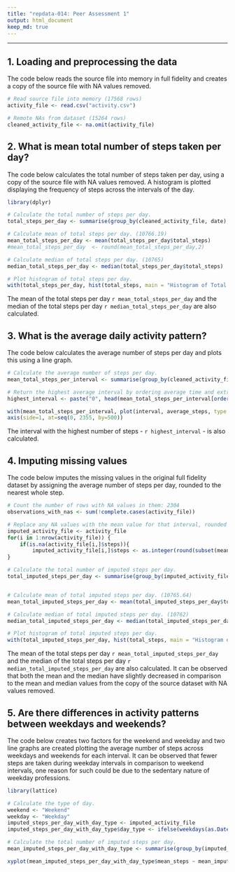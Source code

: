 ```yaml
---
title: "repdata-014: Peer Assessment 1"
output: html_document
keep_md: true
---
```

***
## 1. Loading and preprocessing the data
The code below reads the source file into memory in full fidelity and creates a copy of the source file with NA values removed.
```r
# Read source file into memory (17568 rows)
activity_file <- read.csv("activity.csv")

# Remote NAs from dataset (15264 rows)
cleaned_activity_file <- na.omit(activity_file)
```

## 2. What is mean total number of steps taken per day?
The code below calculates the total number of steps taken per day, using a copy of the source file with NA values removed.  A histogram is plotted displaying the frequency of steps across the intervals of the day.  



```r
library(dplyr)
```
```r
# Calculate the total number of steps per day.
total_steps_per_day <- summarise(group_by(cleaned_activity_file, date), total_steps = sum(steps))

# Calculate mean of total steps per day. (10766.19)
mean_total_steps_per_day <- mean(total_steps_per_day$total_steps)
#mean_total_steps_per_day  <- round(mean_total_steps_per_day,2)

# Calculate median of total steps per day. (10765)
median_total_steps_per_day <- median(total_steps_per_day$total_steps)

# Plot histogram of total steps per day.
with(total_steps_per_day, hist(total_steps, main = "Histogram of Total Steps per Day", xlab = "Total Steps per Day", col = "light green"))
```

The mean of the total steps per day `r mean_total_steps_per_day` and the median of the total steps per day `r median_total_steps_per_day` are also calculated.

## 3. What is the average daily activity pattern?
The code below calculates the average number of steps per day and plots this using a line graph.  

```r
# Calculate the average number of steps per day.
mean_total_steps_per_interval <- summarise(group_by(cleaned_activity_file, interval), average_steps = mean(steps))

# Return the highest average interval by ordering average time and extracting the interval - 08:35
highest_interval <- paste("0", head(mean_total_steps_per_interval[order(mean_total_steps_per_interval$average_steps, decreasing = TRUE),], 1)$interval, sep="")

with(mean_total_steps_per_interval, plot(interval, average_steps, type = "l", col="green", main = "Average Daily Activity Pattern", xlab = "Hours of the Day", ylab = "Average steps across all days"))
axis(side=1, at=seq(0, 2355, by=500))

```



The interval with the highest number of steps - `r highest_interval` - is also calculated.


## 4. Imputing missing values
The code below imputes the missing values in the original full fidelity dataset by assigning the average number of steps per day, rounded to the nearest whole step.

```r
# Count the number of rows with NA values in them: 2304
observations_with_nas <- sum(!complete.cases(activity_file))

# Replace any NA values with the mean value for that interval, rounded to the nearest step.
imputed_activity_file <- activity_file
for(i in 1:nrow(activity_file)) {
    if(is.na(activity_file[i,]$steps)){ 
        imputed_activity_file[i,]$steps <- as.integer(round(subset(mean_total_steps_per_interval, select = c(average_steps), interval == activity_file[i,]$interval), digits = 0) )}
}

# Calculate the total number of imputed steps per day.
total_imputed_steps_per_day <- summarise(group_by(imputed_activity_file, date), total_steps = sum(steps))


# Calculate mean of total imputed steps per day. (10765.64)
mean_total_imputed_steps_per_day <- mean(total_imputed_steps_per_day$total_steps)

# Calculate median of total imputed steps per day. (10762)
median_total_imputed_steps_per_day <- median(total_imputed_steps_per_day$total_steps)

# Plot histogram of total imputed steps per day.
with(total_imputed_steps_per_day, hist(total_steps, main = "Histogram of Total Imputed Steps per Day", xlab = "Total Imputed Steps per Day", col = "light green"))

```

The mean of the total steps per day `r mean_total_imputed_steps_per_day` and the median of the total steps per day `r median_total_imputed_steps_per_day` are also calculated.  It can be observed that both the mean and the median have slightly decreased in comparison to the mean and median values from the copy of the source dataset with NA values removed.

## 5. Are there differences in activity patterns between weekdays and weekends?
The code below creates two factors for the weekend and weekday and two line graphs are created plotting the average number of steps across weekdays and weekends for each interval.  It can be observed that fewer steps are taken during weekday intervals in comparison to weekend intervals, one reason for such could be due to the sedentary nature of weekday professions.

```r
library(lattice)
```

```r
# Calculate the type of day.
weekend <- "Weekend"
weekday <- "Weekday"
imputed_steps_per_day_with_day_type <- imputed_activity_file
imputed_steps_per_day_with_day_type$day_type <- ifelse(weekdays(as.Date(imputed_activity_file$date)) == "Sunday", weekend, ifelse(weekdays(as.Date(imputed_activity_file$date)) == "Saturday", weekend, weekday))

# Calculate the total number of imputed steps per day.
mean_imputed_steps_per_day_with_day_type <- summarise(group_by(imputed_steps_per_day_with_day_type, interval, day_type), mean_steps = mean(steps))

xyplot(mean_imputed_steps_per_day_with_day_type$mean_steps ~ mean_imputed_steps_per_day_with_day_type$interval | mean_imputed_steps_per_day_with_day_type$day_type, mean_imputed_steps_per_day_with_day_type, col="green", layout = c(1, 2), type = "l", xlab = "Interval", ylab = "Steps", par.settings = list(strip.background=list(col="lightgrey")))


```
